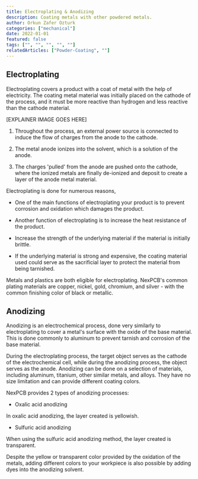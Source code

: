 ```yaml
---
title: Electroplating & Anodizing
description: Coating metals with other powdered metals.
author: Orkun Zafer Ozturk
categories: ["mechanical"]
date: 2022-01-01
featured: false
tags: ["", "", "", "", ""]
relatedArticles: ["Powder-Coating", ""]
---
```

## Electroplating

Electroplating covers a product with a coat of metal with the help of electricity. The coating metal material was initially placed on the cathode of the process, and it must be more reactive than hydrogen and less reactive than the cathode material.

[EXPLAINER IMAGE GOES HERE]

1.  Throughout the process, an external power source is connected to induce the flow of charges from the anode to the cathode. 

2.  The metal anode ionizes into the solvent, which is a solution of the anode. 

3.  The charges 'pulled' from the anode are pushed onto the cathode, where the ionized metals are finally de-ionized and deposit to create a layer of the anode metal material.

Electroplating is done for numerous reasons, 

-   One of the main functions of electroplating your product is to prevent corrosion and oxidation which damages the product. 

-   Another function of electroplating is to increase the heat resistance of the product. 

-   Increase the strength of the underlying material if the material is initially brittle. 

-   If the underlying material is strong and expensive, the coating material used could serve as the sacrificial layer to protect the material from being tarnished.

Metals and plastics are both eligible for electroplating. NexPCB's common plating materials are copper, nickel, gold, chromium, and silver - with the common finishing color of black or metallic. 

## Anodizing

Anodizing is an electrochemical process, done very similarly to electroplating to cover a metal's surface with the oxide of the base material. This is done commonly to aluminum to prevent tarnish and corrosion of the base material.

During the electroplating process, the target object serves as the cathode of the electrochemical cell, while during the anodizing process, the object serves as the anode. Anodizing can be done on a selection of materials, including aluminum, titanium, other similar metals, and alloys. They have no size limitation and can provide different coating colors.

NexPCB provides 2 types of anodizing processes:

-   Oxalic acid anodizing

In oxalic acid anodizing, the layer created is yellowish. 

-   Sulfuric acid anodizing

When using the sulfuric acid anodizing method, the layer created is transparent.

Despite the yellow or transparent color provided by the oxidation of the metals, adding different colors to your workpiece is also possible by adding dyes into the anodizing solvent.